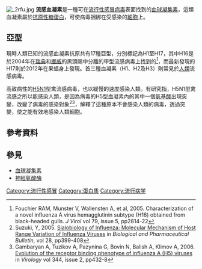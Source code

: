 [[File:_2rfu.jpg|thumb]]
'''流感血凝素'''是一種可在[[流行性感冒病毒|流行性感冒病毒]]表面找到的[[血球凝集素|血球凝集素]]，這類血凝素屬於[[抗原|抗原性]][[糖蛋白|糖蛋白]]，可使病毒捆綁在受感染的[[細胞|細胞]]上。

==亞型==
現時人類已知的流感血凝素抗原共有17種亞型，分別標記為H1至H17，其中H16是於2004年在[[瑞典|瑞典]]和[[挪威|挪威]]的黑頭鷗中分離的甲型流感病毒上找到的<ref>Fouchier RAM, Munster V, Wallensten A, et al, 2005. Characterization of a novel influenza A virus hemagglutinin subtype (H16) obtained from black-headed gulls. ''J Virol'' vol 79, issue 5, pp2814-22</ref>，而最新發現的H17則於2012年在果蝠身上發現。首三種血凝素（H1、H2及H3）則常見於[[人|人類]]流感病毒。

高致病性的[[甲型流感病毒H5N1亚型|H5N1]]型禽流感病毒，也以緩慢的速度感染人類。有研究指，H5N1型禽流感之所以能感染人類，是因為病毒的H5型血凝素內的其中一個[[氨基酸|氨基酸]]出現突變，改變了病毒的感染對象<ref>Suzuki, Y, 2005. [http://www.jstage.jst.go.jp/article/bpb/28/3/399/_pdf Sialobiology of Influenza: Molecular Mechanism of Host Range Variation of Influenza Viruses] {{Wayback|url=http://www.jstage.jst.go.jp/article/bpb/28/3/399/_pdf |date=20090112023059 }} in ''Biological and Pharmaceutical Bulletin'', vol 28, pp399-408</ref><ref>Gambaryan A, Tuzikov A, Pazynina G, Bovin N, Balish A, Klimov A, 2006.	[http://www.ncbi.nlm.nih.gov/entrez/query.fcgi?cmd=Retrieve&db=pubmed&dopt=Abstract&list_uids=16226289&query_hl=2 Evolution of the receptor binding phenotype of influenza A (H5) viruses] in ''Virology'' vol 344, issue 2, pp432-8</ref>，解釋了這種原本不會感染人類的病毒，透過突變，使之能有效地感染人類細胞。

==參考資料==
<div class="references-small">
<references/>
</div>

==參見==
*[[血球凝集素|血球凝集素]]
*[[神經氨酸酶|神經氨酸酶]]

{{virus-stub}}

[[Category:流行性感冒|Category:流行性感冒]]
[[Category:蛋白质|Category:蛋白质]]
[[Category:流行病学|Category:流行病学]]